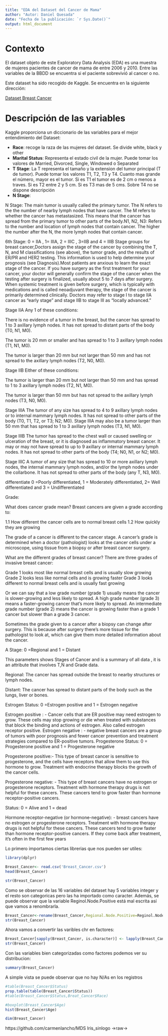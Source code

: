 ```yaml
---
title: "EDA del Dataset del Cancer de Mama"
author: "Autor: Daniel Quesada"
date: "Fecha de la publicación: `r Sys.Date()`"
output: html_document
---
```


# Contexto
El dataset objeto de este Exploratory Data Analysis (EDA) es una muestra de mujeres pacientes de cancer de mama de entre 2006 y 2010. Entre las variables de la BBDD se encuentra si el paciente sobrevivió al cancer o no.

Este dataset ha sido recogido de Kaggle. Se encuentra en la siguiente dirección:

[Dataset Breast Cancer](https://www.kaggle.com/datasets/reihanenamdari/breast-cancer)

# Descripción de las variables
Kaggle proporciona un diccionario de las variables para el mejor entendimiento del Dataset:

* **Race**: recoge la raza de las mujeres del dataset. Se divide white, black y other
* **Marital Status**: Representa el estado civil de la mujer. Puede tomar los valores de Married, Divorced, Single, Windowed o Separated
* **T Stage**: La T representa el tamaño y la extension del tumor principal (T de tumor). Puede tomar los valores T1, T2, T3 y T4. Cuanto mas grande el número, mayor es el tumor. Si es T1 el tumor es de 2 cm o menos a traves. Si es T2 entre 2 y 5 cm. Si es T3 mas de 5 cms. Sobre T4 no se dispone descripción
* **N Stage**:


N Stage: The main tumor is usually called the primary tumor. The N refers to the the number of nearby lymph nodes that have cancer. The M refers to whether the cancer has metastasized. This means that the cancer has spread from the primary tumor to other parts of the body.N1, N2, N3: Refers to the number and location of lymph nodes that contain cancer. The higher the number after the N, the more lymph nodes that contain cancer.

6th Stage: 0 = IIA , 1= IIIA, 2 = IIIC , 3=IIB and 4 = IIIB Stage groups for breast cancer,Doctors assign the stage of the cancer by combining the T, N, and M classifications (see above), the tumor grade, and the results of ER/PR and HER2 testing. This information is used to help determine your prognosis (see Diagnosis).Most patients are anxious to learn the exact stage of the cancer. If you have surgery as the first treatment for your cancer, your doctor will generally confirm the stage of the cancer when the testing after surgery is finalized, usually about 5 to 7 days after surgery. When systemic treatment is given before surgery, which is typically with medications and is called neoadjuvant therapy, the stage of the cancer is primarily determined clinically. Doctors may refer to stage I to stage IIA cancer as "early stage" and stage IIB to stage III as "locally advanced."

Stage IIA Any 1 of these conditions:

There is no evidence of a tumor in the breast, but the cancer has spread to 1 to 3 axillary lymph nodes. It has not spread to distant parts of the body (T0, N1, M0).

The tumor is 20 mm or smaller and has spread to 1 to 3 axillary lymph nodes (T1, N1, M0).

The tumor is larger than 20 mm but not larger than 50 mm and has not spread to the axillary lymph nodes (T2, N0, M0).

Stage IIB Either of these conditions:

The tumor is larger than 20 mm but not larger than 50 mm and has spread to 1 to 3 axillary lymph nodes (T2, N1, M0).

The tumor is larger than 50 mm but has not spread to the axillary lymph nodes (T3, N0, M0).

Stage IIIA The tumor of any size has spread to 4 to 9 axillary lymph nodes or to internal mammary lymph nodes. It has not spread to other parts of the body (T0, T1, T2, or T3; N2; M0). Stage IIIA may also be a tumor larger than 50 mm that has spread to 1 to 3 axillary lymph nodes (T3, N1, M0).

Stage IIIB The tumor has spread to the chest wall or caused swelling or ulceration of the breast, or it is diagnosed as inflammatory breast cancer. It may or may not have spread to up to 9 axillary or internal mammary lymph nodes. It has not spread to other parts of the body (T4; N0, N1, or N2; M0).

Stage IIIC A tumor of any size that has spread to 10 or more axillary lymph nodes, the internal mammary lymph nodes, and/or the lymph nodes under the collarbone. It has not spread to other parts of the body (any T, N3, M0).

differentiate 0 =Poorly differentiated, 1 = Moderately differentiated, 2= Well differentiated and 3 = Undifferentiated

Grade:

What does cancer grade mean?
Breast cancers are given a grade according to:

1.1 How different the cancer cells are to normal breast cells 1.2 How quickly they are growing

The grade of a cancer is different to the cancer stage. A cancer’s grade is determined when a doctor (pathologist) looks at the cancer cells under a microscope, using tissue from a biopsy or after breast cancer surgery.

What are the different grades of breast cancer?
There are three grades of invasive breast cancer:

Grade 1 looks most like normal breast cells and is usually slow growing Grade 2 looks less like normal cells and is growing faster Grade 3 looks different to normal breast cells and is usually fast growing

Or we can say that a low grade number (grade 1) usually means the cancer is slower-growing and less likely to spread. A high grade number (grade 3) means a faster-growing cancer that's more likely to spread. An intermediate grade number (grade 2) means the cancer is growing faster than a grade 1 cancer but slower than a grade 3 cancer.

Sometimes the grade given to a cancer after a biopsy can change after surgery. This is because after surgery there’s more tissue for the pathologist to look at, which can give them more detailed information about the cancer.

A Stage: 0 =Regional and 1 = Distant

This parameters shows Stages of Cancer and is a summary of all data , it is an attribute that involves T,N and Grade data.

Regional: The cancer has spread outside the breast to nearby structures or lymph nodes.

Distant: The cancer has spread to distant parts of the body such as the lungs, liver or bones.

Estrogen Status: 0 =Estrogen positive and 1 = Estrogen negative

Estrogen positive : - Cancer cells that are ER positive may need estrogen to grow. These cells may stop growing or die when treated with substances that block the binding and actions of estrogen. Also called estrogen receptor positive.
Estrogen negative : - negative breast cancers are a group of tumors with poor prognosis and fewer cancer prevention and treatment strategies compared to ER-positive tumors.
Progesterone Status: 0 = Progesterone positive and 1 = Progesterone negative

Progesterone positive:- This type of breast cancer is sensitive to progesterone, and the cells have receptors that allow them to use this hormone to grow. Treatment with endocrine therapy blocks the growth of the cancer cells.

Progesterone negative: - This type of breast cancers have no estrogen or progesterone receptors. Treatment with hormone therapy drugs is not helpful for these cancers. These cancers tend to grow faster than hormone receptor-positive cancers.

Status: 0 = Alive and 1 = dead

Hormone receptor-negative (or hormone-negative): - breast cancers have no estrogen or progesterone receptors. Treatment with hormone therapy drugs is not helpful for these cancers. These cancers tend to grow faster than hormone receptor-positive cancers. If they come back after treatment, it’s often in the first few years




Lo primero importamos ciertas librerias que nos pueden ser utiles:
```r
library(dplyr)
```

```r
Breast_Cancer<- read.csv('Breast_Cancer.csv')
head(Breast_Cancer)
```

```r
str(Breast_Cancer)
```
Como se observar de las 16 variables del dataset hay 5 variables integer y el resto son categoricas pero las ha importado como caracter. Además, se puede observar que la variable Reginol.Node.Positive está mal escrita así que vamos a renombrarla.

```r
Breast_Cancer<-rename(Breast_Cancer,Regional.Node.Positive=Reginol.Node.Positive)
str(Breast_Cancer)
```
Ahora vamos a convertir las varibles chr en factores:
```r
Breast_Cancer[sapply(Breast_Cancer, is.character)] <- lapply(Breast_Cancer[sapply(Breast_Cancer, is.character)],as.factor)
str(Breast_Cancer)
```
Con las variables bien categorizadas como factores podemos ver su distribucion:
```r
summary(Breast_Cancer)
```
A simple vista se puede observar que no hay N/As en los registros

```r
#table(Breast_Cancer$Status)
prop.table(table(Breast_Cancer$Status))
#table(Breast_Cancer$Status,Breat_Cancer$Race)
```

```r
#boxplot(Breast_Cancer$Age)
hist(Breast_Cancer$Age)
```


```r
dim(Breast_Cancer)
```



https://github.com/carmenlancho/MDS
Iris_sinlogo ->raw->




